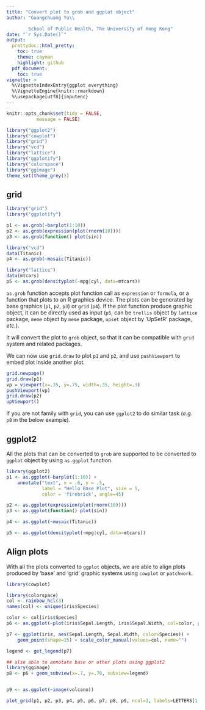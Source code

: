 ```yaml
---
title: "Convert plot to grob and ggplot object"
author: "Guangchuang Yu\\

        School of Public Health, The University of Hong Kong"
date: "`r Sys.Date()`"
output:
  prettydoc::html_pretty:
    toc: true
    theme: cayman
    highlight: github
  pdf_document:
    toc: true
vignette: >
  %\VignetteIndexEntry{ggplot everything}
  %\VignetteEngine{knitr::rmarkdown}
  %\usepackage[utf8]{inputenc}
---
```


```r
knitr::opts_chunk$set(tidy = FALSE,
		   message = FALSE)
```


```r
library("ggplot2")
library("cowplot")
library("grid")
library("vcd")
library("lattice")
library("ggplotify")
library("colorspace")
library("ggimage")
theme_set(theme_grey())
```


## grid

```r
library("grid")
library("ggplotify")

p1 <- as.grob(~barplot(1:10))
p2 <- as.grob(expression(plot(rnorm(10))))
p3 <- as.grob(function() plot(sin))

library("vcd")
data(Titanic)
p4 <- as.grob(~mosaic(Titanic))

library("lattice")
data(mtcars)
p5 <- as.grob(densityplot(~mpg|cyl, data=mtcars))
```


`as.grob` function accepts plot function call as `expression` or
`formula`, or a function that plots to an R graphics device. The plots can be
generated by base graphics (`p1`, `p2`, `p3`) or `grid` (`p4`). If the plot
function produce graphic object, it can be directly used as input (`p5`,
can be `trellis` object by `lattice` package, `meme` object by `meme` package,
`upset` object by 'UpSetR' package, *etc.*).



It will convert the plot to `grob` object, so that it can be
compatible with `grid` system and related packages.


We can now use `grid.draw` to plot `p1` and `p2`, and use `pushViewport` to
embed plot inside another plot.


```r
grid.newpage()
grid.draw(p1)
vp = viewport(x=.35, y=.75, width=.35, height=.3)
pushViewport(vp)
grid.draw(p2)
upViewport()
```

If you are not family with `grid`, you can use `ggplot2` to do similar task
(*e.g.* `p8` in the below example).

## ggplot2


All the plots that can be converted to `grob` are supported to be converted to
`ggplot` object by using `as.ggplot` function.


```r
library(ggplot2)
p1 <- as.ggplot(~barplot(1:10)) +
    annotate("text", x = .6, y = .5,
             label = "Hello Base Plot", size = 5,
             color = 'firebrick', angle=45)

p2 <- as.ggplot(expression(plot(rnorm(10))))
p3 <- as.ggplot(function() plot(sin))

p4 <- as.ggplot(~mosaic(Titanic))

p5 <- as.ggplot(densityplot(~mpg|cyl, data=mtcars))
```


## Align plots

With all the plots converted to `ggplot` objects, we are able to align plots
produced by 'base' and 'grid' graphic systems using `cowplot` or `patchwork`.


```r
library(cowplot)

library(colorspace)
col <- rainbow_hcl(3)
names(col) <- unique(iris$Species)

color <- col[iris$Species]
p6 <- as.ggplot(~plot(iris$Sepal.Length, iris$Sepal.Width, col=color, pch=15))

p7 <- ggplot(iris, aes(Sepal.Length, Sepal.Width, color=Species)) +
    geom_point(shape=15) + scale_color_manual(values=col, name="")

legend <- get_legend(p7)

## also able to annotate base or other plots using ggplot2
library(ggimage)
p8 <- p6 + geom_subview(x=.7, y=.78, subview=legend)


p9 <- as.ggplot(~image(volcano))

plot_grid(p1, p2, p3, p4, p5, p6, p7, p8, p9, ncol=3, labels=LETTERS[1:9])
```
